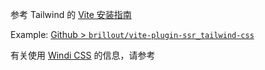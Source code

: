 
参考 Tailwind 的 [Vite 安装指南](https://tailwindcss.com/docs/guides/vite)

Example: [Github > `brillout/vite-plugin-ssr_tailwind-css`](https://github.com/brillout/vite-plugin-ssr_tailwind-css)

有关使用 [Windi CSS](https://github.com/windicss/windicss) 的信息，请参考 <Link href="/windi-css" />
